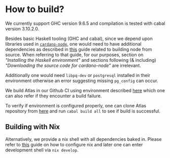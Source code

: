 # How to build?

We currently support GHC version 9.6.5 and compilation is tested with cabal version 3.10.2.0.

Besides basic Haskell tooling (GHC and cabal), since we depend upon libraries used in [`cardano-node`](https://github.com/IntersectMBO/cardano-node), one would need to have additional dependencies as described in [this](https://github.com/input-output-hk/cardano-node-wiki/blob/0e31e6805407ea7059bcf1afccdd84fb275c12e6/docs/getting-started/install.md) guide related to building node from source. When referring to that guide, for our purposes, section on _"Installing the Haskell environment"_ and sections following (& including) _"Downloading the source code for cardano-node"_ are irrelevant.

Additionally one would need `libpq-dev` or `postgresql` installed in their environment otherwise an error suggesting missing `pg_config` can occur.

We build Atlas in our Github CI using environment described [here](https://github.com/geniusyield/atlas/blob/main/.github/workflows/haskell.yml) which one can also refer if they encounter a build failure.

To verify if environment is configured properly, one can clone Atlas repository from [here](https://github.com/geniusyield/atlas/tree/main) and run `cabal build all` to see if build is successful.


## Building with Nix

Alternatively, we provide a nix shell with all dependencies baked in. Please refer to [this](https://github.com/input-output-hk/iogx/blob/c6ce7f034717ed0c0e9c6dd8fa2f898a15439627/doc/nix-setup-guide.md) guide on how to configure nix and later one can enter development shell via `nix develop`.
